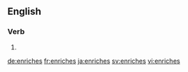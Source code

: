 ==English==

===Verb===
{{head|en}}

# {{en-third-person singular of|enrich}}

[[de:enriches]]
[[fr:enriches]]
[[ja:enriches]]
[[sv:enriches]]
[[vi:enriches]]